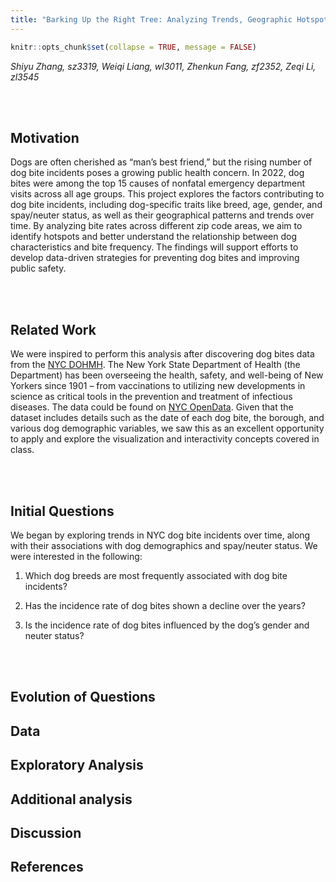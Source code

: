 ```yaml
---
title: "Barking Up the Right Tree: Analyzing Trends, Geographic Hotspots, and Contributing Factors of NYC Dogbites"
---
```


```r
knitr::opts_chunk$set(collapse = TRUE, message = FALSE)
```

*Shiyu Zhang, sz3319, Weiqi Liang, wl3011, Zhenkun Fang, zf2352, Zeqi Li, zl3545*

<br><br> 

## Motivation

Dogs are often cherished as "man's best friend," but the rising number of dog bite incidents poses a growing public health concern. In 2022, dog bites were among the top 15 causes of nonfatal emergency department visits across all age groups. This project explores the factors contributing to dog bite incidents, including dog-specific traits like breed, age, gender, and spay/neuter status, as well as their geographical patterns and trends over time. By analyzing bite rates across different zip code areas, we aim to identify hotspots and better understand the relationship between dog characteristics and bite frequency. The findings will support efforts to develop data-driven strategies for preventing dog bites and improving public safety.

<br><br> 

## Related Work

We were inspired to perform this analysis after discovering dog bites data from the [NYC DOHMH](https://www.health.ny.gov/health_care/medicaid/redesign/ehr/registry/nycdohmh.htm). The New York State Department of Health (the Department) has been overseeing the health, safety, and well-being of New Yorkers since 1901 – from vaccinations to utilizing new developments in science as critical tools in the prevention and treatment of infectious diseases. The data could be found on [NYC OpenData](https://data.cityofnewyork.us/Health/DOHMH-Dog-Bite-Data/rsgh-akpg/about_data). Given that the dataset includes details such as the date of each dog bite, the borough, and various dog demographic variables, we saw this as an excellent opportunity to apply and explore the visualization and interactivity concepts covered in class.

<br><br> 

## Initial Questions

We began by exploring trends in NYC dog bite incidents over time, along with their associations with dog demographics and spay/neuter status. We were interested in the following:

1. Which dog breeds are most frequently associated with dog bite incidents?

2. Has the incidence rate of dog bites shown a decline over the years?

3. Is the incidence rate of dog bites influenced by the dog's gender and neuter status?

<br><br> 

## Evolution of Questions



## Data

## Exploratory Analysis

## Additional analysis

## Discussion

## References